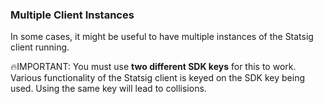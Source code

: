 
### Multiple Client Instances

In some cases, it might be useful to have multiple instances of the Statsig client running.

🔥IMPORTANT: You must use **two different SDK keys** for this to work. Various functionality of the Statsig client is keyed on the SDK key being used. Using the same key will lead to collisions.

<GitHubEmbed url="https://raw.githubusercontent.com/statsig-io/js-client-monorepo/main/samples/react/src/samples/precomputed-client/sample-precomp-multi-instance.tsx" />
